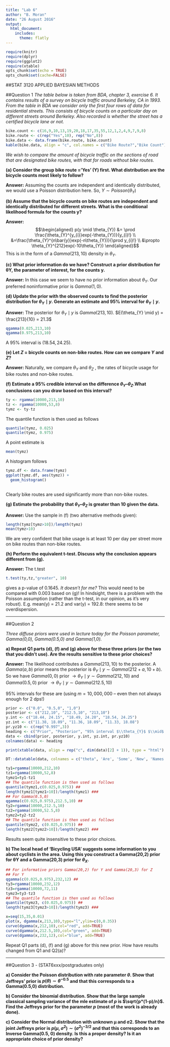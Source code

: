 ```yaml
---
title: "Lab 6"
author: "B. Moran"
date: "26 August 2016"
output: 
  html_document:
    includes:
      theme: flatly
---
```


```r
require(knitr)
require(dplyr)
require(ggplot2)
require(xtable)
opts_chunk$set(echo = TRUE)
opts_chunk$set(cache=FALSE)
```

##STAT 3120 APPLIED BAYESIAN METHODS

##Question 1 
*The table below is taken from BDA, chapter 3, exercise 6. It contains results of a survey on bicycle traffic around Berkeley, CA in 1993. From the table in BDA we consider only the first four rows of data for residential streets. This consists of bicycle counts on a particular day on different streets around Berkeley. Also recorded is whether the street has a certified bicycle lane or not.*

```r
bike.count <- c(16,9,10,13,19,20,18,17,35,55,12,1,2,4,9,7,9,8)
bike.route <- c(rep("Yes",10), rep("No",8))
bike.data <- data.frame(bike.route, bike.count)
kable(bike.data, align = "c", col.names = c("Bike Route?","Bike Count"))

```

*We wish to compare the amount of bicycle traffic on the sections of road that are designated bike routes, with that for roads without bike routes.*

**(a)	Consider the group bike route =’Yes’ (Y) first. What distribution are the bicycle counts most likely to follow?**

**Answer:** Assuming the counts are independent and identically distributed, we would use a Poisson distribution here. So, $Y \sim Poisson(\theta_{Y})$


**(b)	Assume that the bicycle counts on bike routes are independent and identically distributed for different streets. What is the conditional likelihood formula for the counts y?**

**Answer:** $$\begin{aligned} p(y \mid \theta_{Y}) &= \prod \frac{\theta_{Y}^{y_{i}}exp(-\theta_{Y})}{y_{i}!} \\
&=\frac{\theta_{Y}^{n\bar{y}}exp(-n\theta_{Y})}{\prod y_{i}!} \\
&\propto \theta_{Y}^{212}exp(-10\theta_{Y})
\end{aligned}$$
This is in the form of a $Gamma(213,10)$ density in $\theta_{Y}$.

**(c)	What prior information do we have? Construct a prior distribution for θY, the parameter of interest, for the counts y.**

**Answer:** In this case we seem to have no prior information about $\theta_{Y}$. Our preferred noninformative prior is $Gamma(1,0)$.

**(d)	Update the prior with the observed counts to find the posterior distribution for $\theta_{Y} \mid y$. Generate an estimate and $95\%$ interval for $\theta_{Y} \mid y$.**

**Answer:** The posterior for  $\theta_{Y} \mid y$ is $Gamma(213, 10)$. $E(\theta_{Y} \mid y) = \frac{213}{10} = 21.3$

```r
qgamma(0.025,213,10)
qgamma(0.975,213,10) 
```
A $95\%$ interval is $(18.54, 24.25)$.

**(e)	Let $Z$ = bicycle counts on non-bike routes. How can we compare $Y$ and $Z$?**

**Answer:** Naturally, we compare $\theta_{Y}$ and $\theta_{Z}$ , the rates of bicycle usage for bike routes and non-bike routes.

**(f)	Estimate a $95\%$ credible interval on the difference $\theta_{Y} – \theta_{Z}$.What conclusions can you draw based on this interval?**


```r
ty <- rgamma(10000,213,10)
tz <- rgamma(10000,53,8)
tymz <- ty-tz
```

The quantile function is then used as follows 

```r
quantile(tymz, 0.025)
quantile(tymz, 0.975)
```

A point estimate is


```r
mean(tymz)
```

A histogram follows

```r
tymz.df <- data.frame(tymz)
ggplot(tymz.df, aes(tymz)) + 
  geom_histogram()
  
```

Clearly bike routes are used significantly more than non-bike routes.

**(g)	Estimate the probability that $\theta_{Y} – \theta_{Z}$ is greater than $10$ given the data.**

**Answer:** Use the sample in (f) (two alternative methods given):

```r
length(tymz[tymz>10])/length(tymz)
mean(tymz>10)
```

We are very confident that bike usage is at least 10 per day per street more on bike routes than non-bike routes.

**(h)	Perform the equivalent t-test. Discuss why the conclusion appears different from (g).**

**Answer:** The t.test

```r
t.test(ty,tz,"greater", 10) 
```

gives a p-value of $0.1645$. *It doesn't for me?* This would need to be compared with $0.003$ based on (g)! In hindsight, there is a problem with the Poisson assumption (rather than the t-test, in our opinion, as it’s very robust). E.g. mean(y) = 21.2 and var(y) = 192.8: there seems to be overdispersion.

***

##Question 2 

*Three diffuse priors were used in lecture today for the Poisson parameter, Gamma(0,0), Gamma(0.5,0) and Gamma(1,0).*

**a)	Repeat Q1 parts (d), (f) and (g) above for these three priors (or the two that you didn’t use). Are the results sensitive to these prior choices?**

**Answer:** The likelihood contributes a $Gamma(213,10)$ to the posterior. A $Gamma(a,b)$ prior means the posterior is $\theta_{Y} \mid y \sim Gamma(212 + a,10 + b)$. So we have $Gamma(0,0)$ prior $\rightarrow \theta_{Y} \mid y \sim Gamma(212,10)$ and $Gamma(0.5,0)$ prior $\rightarrow \theta_{Y} \mid y \sim Gamma(212.5,10)$ 

95% intervals for these are (using $m=10,000,000$ – even then not always enough for 2 dps!)

```r
prior <- c("0.0", "0.5,0", "1,0")
posterior <- c("212,10", "212.5,10", "213,10")
y.int <- c("18.44, 24.15", "18.49, 24.20", "18.54, 24.25")
yz.int <- c("11.38, 18.09", "11.36, 18.09", "11.33, 18.08")
pr.yz10 <- c(rep("0.997",3))
heading <- c("Prior", "Posterior", "95% interval $\\theta_{Y}$ $\\mid$ y" ,"95% interval $\\theta_{Y}$ - $\\theta_{Z}$ $\\mid$ y,z", expression("alpha^beta"))
data <- cbind(prior, posterior, y.int, yz.int, pr.yz10)
colnames(data) <- heading
```

```r
print(xtable(data, align = rep("c", dim(data)[2] + 1)), type = "html")
```

```r
DT::datatable(data, colnames = c("theta", 'Are', 'Some', 'New', 'Names'), escape = FALSE)
```

```r
ty1=rgamma(10000,212,10)
tz1=rgamma(10000,52,8)
tymz1=ty1-tz1
## The quantile function is then used as follows
quantile(tymz1,c(0.025,0.975)) ##
length(tymz1[tymz1>10])/length(tymz1) ###
## For Gamma(0.5,0)
qgamma(c(0.025,0.975),212.5,10) ##
ty2=rgamma(10000,212.5,10)
tz2=rgamma(10000,52.5,8)
tymz2=ty2-tz2
## The quantile function is then used as follows
quantile(tymz2, c(0.025,0.975)) ##
length(tymz2[tymz2>10])/length(tymz2) ###
```

Results seem quite insensitive to these prior choices.

**b)	The local head of ‘Bicycling USA’ suggests some information to you about cyclists in the area. Using this you construct a Gamma(20,2) prior for θY and a Gamma(20,3) prior for $\theta_{X}$.**

```r
## For informative priors Gamma(20,2) for Y and Gamma(20,3) for Z
## For Y
qgamma(c(0.025,0.975),232,12) ##
ty3=rgamma(10000,232,12)
tz3=rgamma(10000,72,11)
tymz3=ty3-tz3
## The quantile function is then used as follows
quantile(tymz3, c(0.025,0.975)) ##
length(tymz3[tymz3>10])/length(tymz3) ###
```

```r
x=seq(15,35,0.01)
plot(x, dgamma(x,213,10),type="l",ylim=c(0,0.35))
curve(dgamma(x,212,10),col="red", add=TRUE)
curve(dgamma(x,212.5,10),col="green", add=TRUE)
curve(dgamma(x,232,12),col="blue", add=TRUE)

```

Repeat Q1 parts (d), (f) and (g) above for this new prior. How have results changed from Q1 and Q2(a)?

***

##Question 3 - (STAT6xxx/postgraduates only)

**a)	Consider the Poisson distribution with rate parameter $\theta$. Show that Jeffreys’ prior is $p(\theta) \sim \theta^{-0.5}$ and that this corresponds to a Gamma(0.5,0) distribution.**

**b)	Consider the binomial distribution. Show that the large sample classical sampling variance of the mle estimate of $p$ is $\sqrt{p*(1-p)/n}$. Find the Jeffreys prior for the parameter $p$ (most of the work is already done).**

**c)	Consider the Normal distribution with unknown µ and σ2. Show that the joint Jeffreys prior is $p(\mu, \sigma^{2}) \sim (\sigma^{2})^{-3/2}$ and that this corresponds to an Inverse Gamma(0.5, 0) density. Is this a proper density? Is it an appropriate choice of prior density?**